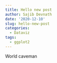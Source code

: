```yaml
---
title: Hello new post
author: Sajib Devnath
date: '2020-12-10'
slug: hello-new-post
categories:
  - Dataviz
tags:
  - ggplot2
---
```



World caveman